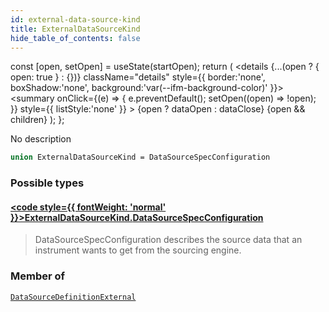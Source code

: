 ```yaml
---
id: external-data-source-kind
title: ExternalDataSourceKind
hide_table_of_contents: false
---
```







  const [open, setOpen] = useState(startOpen);
  return (
    <details {...(open ? { open: true } : {})} className="details" style={{ border:'none', boxShadow:'none', background:'var(--ifm-background-color)' }}>
      <summary
        onClick={(e) => {
          e.preventDefault();
          setOpen((open) => !open);
        }}
        style={{ listStyle:'none' }}
      >
      {open ? dataOpen : dataClose}
      </summary>
      {open && children}
    </details>
  );
};




No description


```graphql
union ExternalDataSourceKind = DataSourceSpecConfiguration
```


### Possible types

#### [<code style={{ fontWeight: 'normal' }}>ExternalDataSourceKind.<b>DataSourceSpecConfiguration</b></code>](/testnet/api/graphql/objects/data-source-spec-configuration) <Badge class="secondary" text="object"/>
> DataSourceSpecConfiguration describes the source data that an instrument wants to get from the
> sourcing engine.
> 



### Member of

[`DataSourceDefinitionExternal`](/testnet/api/graphql/objects/data-source-definition-external)  <Badge class="secondary" text="object"/>

